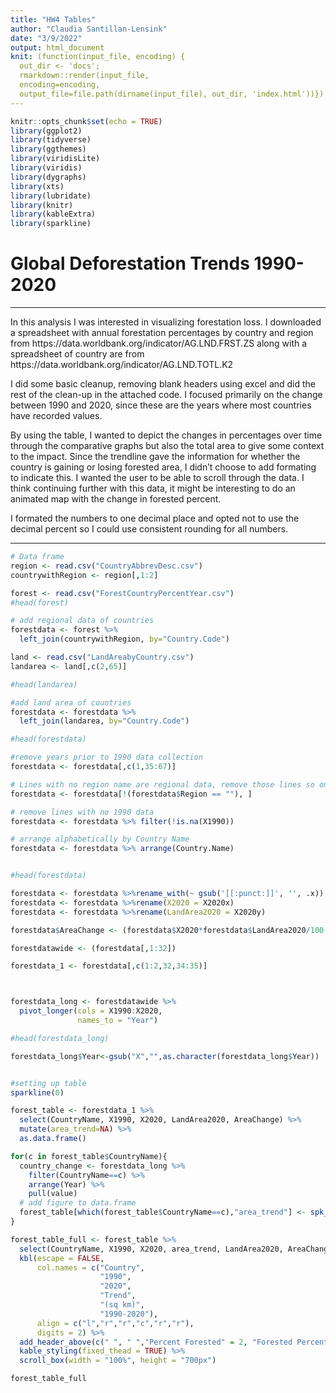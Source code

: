 ```yaml
---
title: "HW4 Tables"
author: "Claudia Santillan-Lensink"
date: "3/9/2022"
output: html_document
knit: (function(input_file, encoding) {
  out_dir <- 'docs';
  rmarkdown::render(input_file,
  encoding=encoding,
  output_file=file.path(dirname(input_file), out_dir, 'index.html'))})
---
```


```r
knitr::opts_chunk$set(echo = TRUE)
library(ggplot2)
library(tidyverse)
library(ggthemes)
library(viridisLite)
library(viridis)
library(dygraphs)
library(xts)
library(lubridate)
library(knitr)
library(kableExtra)
library(sparkline)
```


# Global Deforestation Trends 1990-2020

***   

In this analysis I was interested in visualizing forestation loss. I downloaded a spreadsheet with annual forestation percentages by country and region from https://data.worldbank.org/indicator/AG.LND.FRST.ZS along with a spreadsheet of country are from https://data.worldbank.org/indicator/AG.LND.TOTL.K2

I did some basic cleanup, removing blank headers using excel and did the rest of the clean-up in the attached code. I focused primarily on the change between 1990 and 2020, since these are the years where most countries have recorded values.

By using the table, I wanted to depict the changes in percentages over time through the comparative graphs but also the total area to give some context to the impact. Since the trendline gave the information for whether the country is gaining or losing forested area, I didn't choose to add formating to indicate this. I wanted the user to be able to scroll through the data. I think continuing further with this data, it might be interesting to do an animated map with the change in forested percent. 

I formated the numbers to one decimal place and opted not to use the decimal percent so I could use consistent rounding for all numbers.

***

```r
# Data frame
region <- read.csv("CountryAbbrevDesc.csv")
countrywithRegion <- region[,1:2]

forest <- read.csv("ForestCountryPercentYear.csv")
#head(forest)

# add regional data of countries
forestdata <- forest %>%
  left_join(countrywithRegion, by="Country.Code")

land <- read.csv("LandAreabyCountry.csv")
landarea <- land[,c(2,65)]

#head(landarea)

#add land area of countries
forestdata <- forestdata %>%
  left_join(landarea, by="Country.Code")

#head(forestdata)

#remove years prior to 1990 data collection
forestdata <- forestdata[,c(1,35:67)]

# Lines with no region name are regional data, remove those lines so only countries remain
forestdata <- forestdata[!(forestdata$Region == ""), ]

# remove lines with no 1990 data
forestdata <- forestdata %>% filter(!is.na(X1990))

# arrange alphabetically by Country Name
forestdata <- forestdata %>% arrange(Country.Name)


#head(forestdata)

forestdata <- forestdata %>%rename_with(~ gsub('[[:punct:]]', '', .x))
forestdata <- forestdata %>%rename(X2020 = X2020x)
forestdata <- forestdata %>%rename(LandArea2020 = X2020y)

forestdata$AreaChange <- (forestdata$X2020*forestdata$LandArea2020/100 - forestdata$X1990 * forestdata$LandArea2020/100)

forestdatawide <- (forestdata[,1:32])

forestdata_1 <- forestdata[,c(1:2,32,34:35)]



forestdata_long <- forestdatawide %>%
  pivot_longer(cols = X1990:X2020,        
               names_to = "Year")    

#head(forestdata_long)

forestdata_long$Year<-gsub("X","",as.character(forestdata_long$Year))



```


```r
#setting up table
sparkline(0)

forest_table <- forestdata_1 %>% 
  select(CountryName, X1990, X2020, LandArea2020, AreaChange) %>%
  mutate(area_trend=NA) %>% 
  as.data.frame()

for(c in forest_table$CountryName){
  country_change <- forestdata_long %>%
    filter(CountryName==c) %>%
    arrange(Year) %>%
    pull(value)
  # add figure to data.frame
  forest_table[which(forest_table$CountryName==c),"area_trend"] <- spk_chr(country_change)
}

forest_table_full <- forest_table %>% 
  select(CountryName, X1990, X2020, area_trend, LandArea2020, AreaChange) %>%
  kbl(escape = FALSE,
      col.names = c("Country",
                    "1990",
                    "2020",
                    "Trend",
                    "(sq km)",
                    "1990-2020"),
      align = c("l","r","r","c","r","r"),
      digits = 2) %>%
  add_header_above(c(" ", " ","Percent Forested" = 2, "Forested Percent","2020 Area", "Change in sq km")) %>%
  kable_styling(fixed_thead = TRUE) %>%
  scroll_box(width = "100%", height = "700px")

forest_table_full

```

